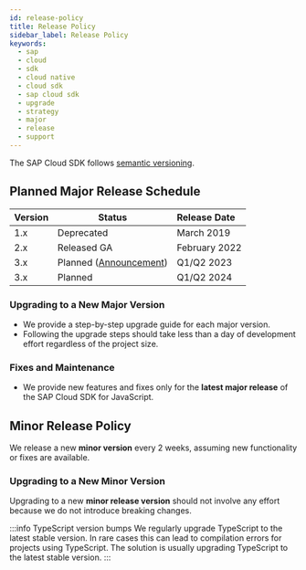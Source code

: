 ```yaml
---
id: release-policy
title: Release Policy
sidebar_label: Release Policy
keywords:
  - sap
  - cloud
  - sdk
  - cloud native
  - cloud sdk
  - sap cloud sdk
  - upgrade
  - strategy
  - major
  - release
  - support
---
```



The SAP Cloud SDK follows [semantic versioning](https://semver.org/).

## Planned Major Release Schedule

| Version | Status                                                                                                           | Release Date  |
| :------ | ---------------------------------------------------------------------------------------------------------------- | :------------ |
| 1.x     | Deprecated                                                                                                       | March 2019    |
| 2.x     | Released GA                                                                                                      | February 2022 |
| 3.x     | Planned ([Announcement](https://blogs.sap.com/2022/12/12/the-advent-of-sap-cloud-sdk-for-javascript-version-3/)) | Q1/Q2 2023    |
| 3.x     | Planned                                                                                                          | Q1/Q2 2024    |

### Upgrading to a New Major Version

- We provide a step-by-step upgrade guide for each major version.
- Following the upgrade steps should take less than a day of development effort regardless of the project size.

### Fixes and Maintenance

- We provide new features and fixes only for the **latest major release** of the SAP Cloud SDK for JavaScript.

## Minor Release Policy

We release a new **minor version** every 2 weeks, assuming new functionality or fixes are available.

### Upgrading to a New Minor Version

Upgrading to a new **minor release version** should not involve any effort because we do not introduce breaking changes.

:::info TypeScript version bumps
We regularly upgrade TypeScript to the latest stable version.
In rare cases this can lead to compilation errors for projects using TypeScript.
The solution is usually upgrading TypeScript to the latest stable version.
:::
